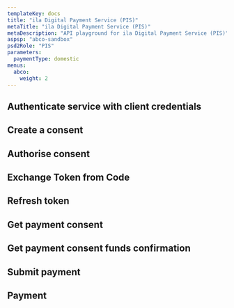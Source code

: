 ```yaml
---
templateKey: docs
title: "ila Digital Payment Service (PIS)"
metaTitle: "ila Digital Payment Service (PIS)"
metaDescription: "API playground for ila Digital Payment Service (PIS)"
aspsp: "abco-sandbox"
psd2Role: "PIS"
parameters:
  paymentType: domestic
menus:
  abco: 
    weight: 2
---
```





  <step>

  ## Authenticate service with client credentials

  <CreateClientCredentialsToken/>
  </step>
  <step>

  ## Create a consent

  <StepInitiateOpenBankingPayment/>
  </step>
  <step>

  ## Authorise consent

  <AuthoriseOpenBankingStep/>
  </step>
  <step>

  ## Exchange Token from Code

  <CreateToken/>
  </step>
  <step>

  ## Refresh token

  <RefreshToken/>
  </step>
  <step>

  ## Get payment consent

  <StepGetPaymentConsent/>
  </step>
  <step>

  ## Get payment consent funds confirmation

  <StepGetPaymentConsentFundsConfirmation/>
  </step>
  <step>

  ## Submit payment

  <StepSubmitOpenBankingPayment/>
  </step>
  <step>

  ## Payment

  <StepPayment/>
  </step>